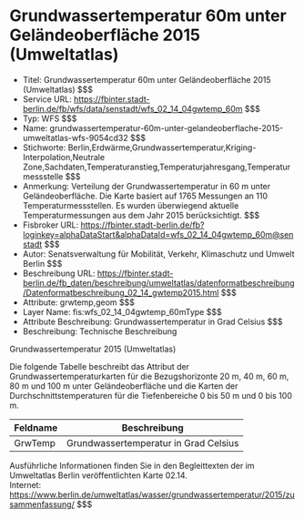 # Grundwassertemperatur 60m unter Geländeoberfläche 2015 (Umweltatlas)
- Titel: Grundwassertemperatur 60m unter Geländeoberfläche 2015 (Umweltatlas) $$$
- Service URL: https://fbinter.stadt-berlin.de/fb/wfs/data/senstadt/wfs_02_14_04gwtemp_60m $$$
- Typ: WFS $$$
- Name: grundwassertemperatur-60m-unter-gelandeoberflache-2015-umweltatlas-wfs-9054cd32 $$$
- Stichworte: Berlin,Erdwärme,Grundwassertemperatur,Kriging-Interpolation,Neutrale Zone,Sachdaten,Temperaturanstieg,Temperaturjahresgang,Temperaturmessstelle $$$
- Anmerkung: Verteilung der Grundwassertemperatur in 60 m unter Geländeoberfläche. Die Karte basiert auf 1765 Messungen an 110 Temperaturmessstellen. Es wurden überwiegend aktuelle Temperaturmessungen aus dem Jahr 2015 berücksichtigt. $$$
- Fisbroker URL: https://fbinter.stadt-berlin.de/fb?loginkey=alphaDataStart&alphaDataId=wfs_02_14_04gwtemp_60m@senstadt $$$
- Autor: Senatsverwaltung für Mobilität, Verkehr, Klimaschutz und Umwelt Berlin $$$
- Beschreibung URL: https://fbinter.stadt-berlin.de/fb_daten/beschreibung/umweltatlas/datenformatbeschreibung/Datenformatbeschreibung_02_14_gwtemp2015.html $$$
- Attribute: grwtemp,geom $$$
- Layer Name: fis:wfs_02_14_04gwtemp_60mType $$$
- Attribute Beschreibung: Grundwassertemperatur in Grad Celsius $$$
- Beschreibung: Technische Beschreibung 

Grundwassertemperatur 2015 (Umweltatlas)

Die folgende Tabelle beschreibt das Attribut der Grundwassertemperaturkarten für die Bezugshorizonte 20 m, 40 m, 60 m, 80 m und 100 m unter Geländeoberfläche und die Karten der Durchschnittstemperaturen für die Tiefenbereiche 0 bis 50 m und 0 bis 100 m.

| **Feldname** | **Beschreibung**                      |
| ------------ | ------------------------------------- |
| GrwTemp      | Grundwassertemperatur in Grad Celsius |

Ausführliche Informationen finden Sie in den Begleittexten der im Umweltatlas Berlin veröffentlichten Karte 02.14.  
Internet: https://www.berlin.de/umweltatlas/wasser/grundwassertemperatur/2015/zusammenfassung/ $$$

